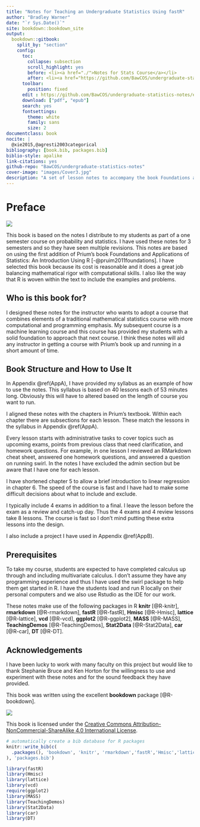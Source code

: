 ```yaml
--- 
title: "Notes for Teaching an Undergraduate Statistics Using fastR"
author: "Bradley Warner"
date: "`r Sys.Date()`"
site: bookdown::bookdown_site
output: 
  bookdown::gitbook:
    split_by: "section"
    config:
      toc:
        collapse: subsection
        scroll_highlight: yes
        before: <li><a href="./">Notes for Stats Course</a></li>
        after: <li><a href="https://github.com/BawCOS/undergraduate-statistics-notes" target="blank">Github Rmd Files</a></li>
      toolbar:
        position: fixed
      edit : https://github.com/BawCOS/undergraduate-statistics-notes/edit/master/%s
      download: ["pdf", "epub"]
      search: yes
      fontsettings:
        theme: white
        family: sans
        size: 2
documentclass: book
nocite: | 
  @xie2015,@agresti2003categorical
bibliography: [book.bib, packages.bib]
biblio-style: apalike
link-citations: yes
github-repo: "BawCOS/undergraduate-statistics-notes"
cover-image: "images/Cover3.jpg"
description: "A set of lesson notes to accompany the book Foundations and Application of Statistics: An Introduction Using R by Randall Pruim.  This is for a one semester course and does not use the entire book."
---
```


# Preface {-}

![](./images/Cover3.jpg)  


This book is based on the notes I distribute to my students as part of a one semester course on probability and statistics. I have used these notes for 3 semesters and so they have seen multiple revisions.  This notes are based on using the first addition of Prium's book Foundations and Applications of Statistics: An Introduction Using R [-@pruim2011foundations].  I have selected this book because its cost is reasonable and it does a great job balancing mathematical rigor with computational skills.  I also like the way that R is woven within the text to include the examples and problems.

## Who is this book for?

I designed these notes for the instructor who wants to adopt a course that combines elements of a traditional mathematical statistics course with more computational and programming emphasis.  My subsequent course is a machine learning course and this course has provided my students with a solid foundation to approach that next course.  I think these notes will aid any instructor in getting a course with Prium's book up and running in a short amount of time.

## Book Structure and How to Use It

In Appendix \@ref(AppA), I have provided my syllabus as an example of how to use the notes.  This syllabus is based on 40 lessons each of 53 minutes long.  Obviously this will have to altered based on the length of course you want to run.

I aligned these notes with the chapters in Prium's textbook.  Within each chapter there are subsections for each lesson.  These match the lessons in the syllabus in Appendix \@ref(AppA).

Every lesson starts with administrative tasks to cover topics such as upcoming exams, points from previous class that need clarification, and homework questions.  For example, in one lesson I reviewed an RMarkdown cheat sheet, answered one homework questions, and answered a question on running swirl. In the notes I have excluded the admin section but be aware that I have one for each lesson.

I have shortened chapter 5 to allow a brief introduction to linear regression in chapter 6.  The speed of the course is fast and I have had to make some difficult decisions about what to include and exclude.

I typically include 4 exams in addition to a final.  I leave the lesson before the exam as a review and catch-up day.  Thus the 4 exams and 4 review lessons take 8 lessons.  The course is fast so I don't mind putting these extra lessons into the design.

I also include a project I have used in Appendix \@ref(AppB).

## Prerequisites

To take my course, students are expected to have completed calculus up through and including multivariate calculus.  I don't assume they have any programming experience and thus I have used the swirl package to help them get started in R.  I have the students load and run R locally on their personal computers and we also use Rstudio as the IDE for our work.

These notes make use of the following packages in R **knitr** [@R-knitr], **rmarkdown** [@R-rmarkdown], **fastR** [@R-fastR], **Hmisc** [@R-Hmisc], **lattice** [@R-lattice], **vcd** [@R-vcd], **ggplot2** [@R-ggplot2], **MASS** [@R-MASS], **TeachingDemos** [@R-TeachingDemos], **Stat2Data** [@R-Stat2Data], **car** [@R-car], **DT** [@R-DT].

## Acknowledgements 

I have been lucky to work with many faculty on this project but would like to thank Stephanie Bruce and Ken Horton for the willingness to use and experiment with these notes and for the sound feedback they have provided.  

This book was written using the excellent **bookdown** package [@R-bookdown].

![](./images/by-nc-sa.png)  

This book is licensed under the [Creative Commons Attribution-NonCommercial-ShareAlike 4.0 International License](http://creativecommons.org/licenses/by-nc-sa/4.0/).

```r
# automatically create a bib database for R packages
knitr::write_bib(c(
  .packages(), 'bookdown', 'knitr', 'rmarkdown','fastR','Hmisc','lattice','vcd','ggplot2','MASS','TeachingDemos','Stat2Data','car','DT'
), 'packages.bib')
```

```r
library(fastR)
library(Hmisc)
library(lattice)
library(vcd)
require(ggplot2)
library(MASS)
library(TeachingDemos)
library(Stat2Data)
library(car)
library(DT)
```

